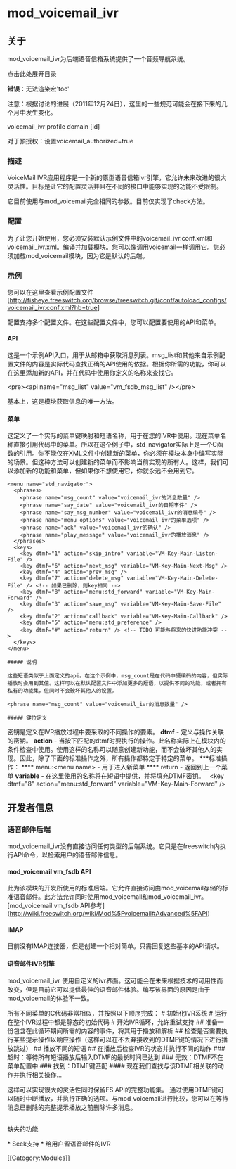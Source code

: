 # mod_voicemail_ivr

## 关于

mod_voicemail_ivr为后端语音信箱系统提供了一个音频导航系统。

点击此处展开目录

**错误**：无法渲染宏'toc'

注意：根据讨论的进展（2011年12月24日），这里的一些规范可能会在接下来的几个月中发生变化。

voicemail_ivr <check> profile domain [id]

对于预授权：设置voicemail_authorized=true

### 描述

VoiceMail IVR应用程序是一个新的原型语音信箱ivr引擎，它允许未来改进的很大灵活性。目标是让它的配置灵活并且在不同的接口中能够实现的功能不受限制。

它目前使用与mod_voicemail完全相同的参数。目前仅实现了check方法。

### 配置

为了让您开始使用，您必须安装默认示例文件中的voicemail_ivr.conf.xml和voicemail_ivr.xml。编译并加载模块。您可以像调用voicemail一样调用它。您必须加载mod_voicemail模块，因为它是默认的后端。

### 示例

您可以在这里查看示例配置文件[<http://fisheye.freeswitch.org/browse/freeswitch.git/conf/autoload_configs/voicemail_ivr.conf.xml?hb=true>]

配置支持多个配置文件。在这些配置文件中，您可以配置要使用的API和菜单。

#### API

这是一个示例API入口，用于从邮箱中获取消息列表。msg\_list和其他来自示例配置文件的内容是实际代码查找正确的API使用的依据。根据你所需的功能，你可以在这里添加新的API，并在代码中使用你定义的名称来查找它。

&lt;pre>&lt;api name="msg\_list" value="vm\_fsdb\_msg\_list" />&lt;/pre>

基本上，这是模块获取信息的唯一方法。

#### 菜单

这定义了一个实际的菜单键映射和短语名称，用于在您的IVR中使用。现在菜单名称直接引用代码中的菜单。所以在这个例子中，std\_navigator实际上是一个C函数的引用。你不能仅在XML文件中创建新的菜单，你必须在模块本身中编写实际的场景。但这种方法可以创建新的菜单而不影响当前实现的所有人。这样，我们可以添加新的功能和菜单，但如果你不想使用它，你就永远不会用到它。

```
<menu name="std_navigator">
  <phrases>
    <phrase name="msg_count" value="voicemail_ivr的消息数量" />
    <phrase name="say_date" value="voicemail_ivr的日期事件" />
    <phrase name="say_msg_number" value="voicemail_ivr的消息编号" />
    <phrase name="menu_options" value="voicemail_ivr的菜单选项" />
    <phrase name="ack" value="voicemail_ivr的确认" />
    <phrase name="play_message" value="voicemail_ivr的播放消息" />
  </phrases>
  <keys>
    <key dtmf="1" action="skip_intro" variable="VM-Key-Main-Listen-File" />
    <key dtmf="6" action="next_msg" variable="VM-Key-Main-Next-Msg" />
    <key dtmf="4" action="prev_msg" />
    <key dtmf="7" action="delete_msg" variable="VM-Key-Main-Delete-File" /> <!-- 如果已删除，则key相同 -->
    <key dtmf="8" action="menu:std_forward" variable="VM-Key-Main-Forward" />
    <key dtmf="3" action="save_msg" variable="VM-Key-Main-Save-File" />
    <key dtmf="2" action="callback" variable="VM-Key-Main-Callback" />
    <key dtmf="5" action="menu:std_preference" />
    <key dtmf="#" action="return" /> <!-- TODO 可能与将来的快进功能冲突 -->
  </keys>
</menu>

##### 说明

这些短语类似于上面定义的api。在这个示例中，msg_count是在代码中硬编码的内容，但实际播放时会用到其值。这样可以在默认配置文件中添加更多的短语，以提供不同的功能，或者拥有私有的功能集，但同时不会破坏其他人的设置。

<phrase name="msg_count" value="voicemail_ivr的消息数量" />

##### 键位定义
```

密钥是定义在IVR播放过程中要采取的不同操作的要素。
**dtmf** - 定义与操作关联的密钥。
**action** - 当按下匹配的dtmf时要执行的操作。此名称实际上在模块内的条件检查中使用。使用这样的名称可以随意创建新功能，而不会破坏其他人的实现。因此，除了下面的标准操作之外，所有操作都特定于特定的菜单。
***标准操作：
**** menu:&lt;menu name> - 用于进入新菜单
**** return - 返回到上一个菜单
**variable** - 在这里使用的名称将在短语中提供，并将填充DTMF密钥。
 
&lt;key dtmf="8" action="menu:std_forward" variable="VM-Key-Main-Forward" />

## 开发者信息

### 语音邮件后端

mod_voicemail_ivr没有直接访问任何类型的后端系统。它只是在freeswitch内执行API命令，以检索用户的语音邮件信息。

#### mod_voicemail vm_fsdb API 

  
此为该模块的开发所使用的标准后端。它允许直接访问由mod_voicemail存储的标准语音邮件。此方法允许同时使用mod_voicemail和mod_voicemail_ivr。
\[mod_voicemail vm_fsdb API参考](http://wiki.freeswitch.org/wiki/Mod%5Fvoicemail#Advanced%5FAPI)

#### IMAP

目前没有IMAP连接器，但是创建一个相对简单。只需回复这些基本的API请求。

#### 语音邮件IVR引擎

mod\_voicemail\_ivr 使用自定义的ivr界面。这可能会在未来根据技术的可用性而改变，但是目前它可以提供最佳的语音邮件体验。编写该界面的原因是由于mod\_voicemail的体验不一致。

所有不同菜单的C代码非常相似，并按照以下顺序完成：
\# 初始化IVR系统
\# 运行在整个IVR过程中都是静态的初始代码
\# 开始IVR循环，允许重试支持
\## 准备一份包含在此循环期间所需的内容的事件，将其用于播放和解析
\## 检查是否需要执行某些提示操作以响应操作（这样可以在不丢弃接收到的DTMF键的情况下进行播放跳过）
\## 播放不同的短语
\## 在播放后检查IVR的状态并执行不同的动作
\### 超时：等待所有短语播放后输入DTMF的最长时间已达到
\### 无效：DTMF不在菜单配置中
\### 找到：DTMF键匹配
\#### 现在我们查找与该DTMF相关联的动作并执行相关操作...

这样可以实现很大的灵活性同时保留FS API的完整功能集。
通过使用DTMF键可以随时中断播放，并执行正确的选项。与mod\_voicemail进行比较，您可以在等待消息已删除的完整提示播放之前删除许多消息。

##   
缺失的功能

\* Seek支持
\* 给用户留语音邮件的IVR

\[\[Category:Modules\]\]